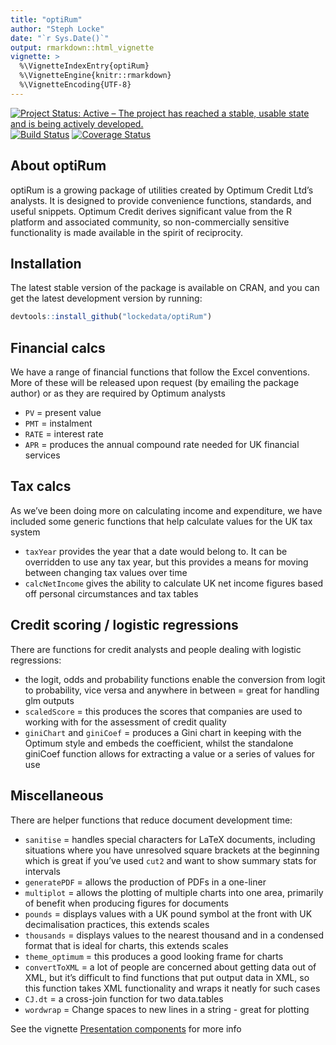 ```yaml
---
title: "optiRum"
author: "Steph Locke"
date: "`r Sys.Date()`"
output: rmarkdown::html_vignette
vignette: >
  %\VignetteIndexEntry{optiRum}
  %\VignetteEngine{knitr::rmarkdown}
  %\VignetteEncoding{UTF-8}
---
```


[![Project Status: Active – The project has reached a stable, usable state and is being actively developed.](https://www.repostatus.org/badges/latest/active.svg)](https://www.repostatus.org/#active)
[![Build Status](https://travis-ci.org/lockedata/optiRum.png?branch=master)](https://travis-ci.org/lockedata/optiRum)
[![Coverage Status](https://coveralls.io/repos/lockedata/optiRum/badge.svg)](https://coveralls.io/r/lockedata/optiRum)

## About optiRum
optiRum is a growing package of utilities created by Optimum Credit Ltd's analysts.  It is designed to provide convenience functions, standards, and useful snippets.  Optimum Credit derives significant value from the R platform and associated community, so non-commercially sensitive functionality is made available in the spirit of reciprocity.

## Installation
The latest stable version of the package is available on CRAN, and you can get the latest development version by running:
```r
devtools::install_github("lockedata/optiRum")
```

## Financial calcs
We have a range of financial functions that follow the Excel conventions.  More of these will be released upon request (by emailing the package author) or as they are required by Optimum analysts

* `PV` = present value
* `PMT` = instalment
* `RATE` = interest rate
* `APR` = produces the annual compound rate needed for UK financial services

## Tax calcs
As we've been doing more on calculating income and expenditure, we have included some generic functions that help calculate values for the UK tax system

* `taxYear` provides the year that a date would belong to. It can be overridden to use any tax year, but this provides a means for moving between changing tax values over time
* `calcNetIncome` gives the ability to calculate UK net income figures based off personal circumstances and tax tables

## Credit scoring / logistic regressions
There are functions for credit analysts and people dealing with logistic regressions:

* the logit, odds and probability functions enable the conversion from logit to probability, vice versa and anywhere in between = great for handling glm outputs
* `scaledScore` = this produces the scores that companies are used to working with for the assessment of credit quality
* `giniChart` and `giniCoef` = produces a Gini chart in keeping with the Optimum style and embeds the coefficient, whilst the standalone giniCoef function allows for extracting a value or a series of values for use

## Miscellaneous
There are helper functions that reduce document development time:

* `sanitise` = handles special characters for LaTeX documents, including situations where you have unresolved square brackets at the beginning which is great if you've used `cut2` and want to show summary stats for intervals
* `generatePDF` = allows the production of PDFs in a one-liner
* `multiplot` = allows the plotting of multiple charts into one area, primarily of benefit when producing figures for documents
* `pounds` = displays values with a UK pound symbol at the front with UK decimalisation practices, this extends scales
* `thousands` = displays values to the nearest thousand and in a condensed format that is ideal for charts, this extends scales
* `theme_optimum` = this produces a good looking frame for charts
* `convertToXML` = a lot of people are concerned about getting data out of XML, but it's difficult to find functions that put output data in XML, so this function takes XML functionality and wraps it neatly for such cases
* `CJ.dt` = a cross-join function for two data.tables
* `wordwrap` = Change spaces to new lines in a string - great for plotting

See the vignette [Presentation components](presentation.html) for more info